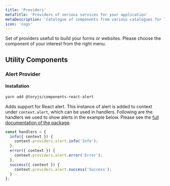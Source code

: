 ```yaml
---
title: 'Providers'
metaTitle: 'Providers of verious services for your application'
metaDescription: 'Catalogue of components from various catalogues for Tory.js'
icon: 'cogs'
---
```



Set of providers usefull to build your forms or websites. 
Please choose the component of your interest from the right menu.

<h2 className="ui header">
  <i className="cogs icon"></i>
  <div className="content">
    Utility Components
  </div>
</h2>

### Alert Provider

#### Installation

```bash
yarn add @toryjs/components-react-alert
```

Adds support for React alert. This instance of alert is added to context under `context.alert`, 
which can be used in handlers. Following are the handlers we used to show alerts in the example below.
Please see the [full documentation of the package](https://www.npmjs.com/package/react-alert).

```ts
const handlers = {
  info({ context }) {
    context.providers.alert.info('Info');
  },
  error({ context }) {
    context.providers.alert.error('Error');
  },
  success({ context }) {
    context.providers.alert.success('Success');
  }
};
```


<ProvidersDocs id="providers" header="Example: Alert Provider"  />

<ProvidersProps name="AlertProvider" />



